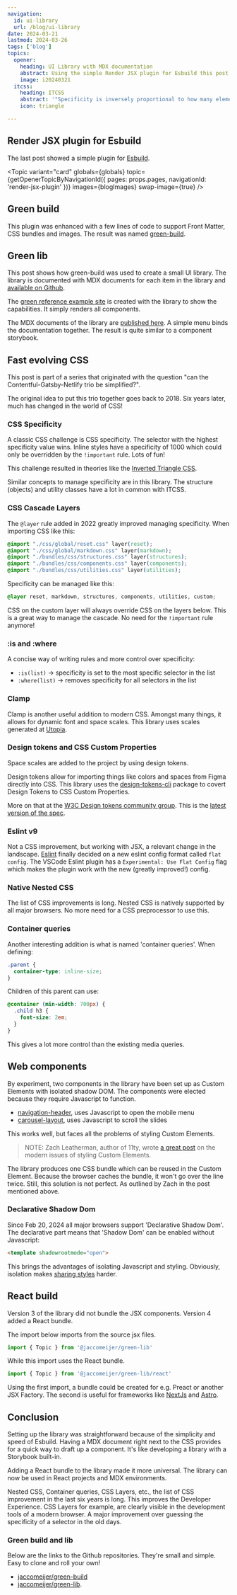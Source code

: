 ```yaml
---
navigation:
  id: ui-library
  url: /blog/ui-library
date: 2024-03-21
lastmod: 2024-03-26
tags: ['blog']
topics:
  opener:
    heading: UI Library with MDX documentation
    abstract: Using the simple Render JSX plugin for Esbuild this post shows how to setup a simple UI library.
    image: i20240321
  itcss:
    heading: ITCSS
    abstract: '"Specificity is inversely proportional to how many elements they affect."'
    icon: triangle

---
```


## Render JSX plugin for Esbuild

The last post showed a simple plugin for [Esbuild](https://esbuild.github.io).

<Topic
  variant="card"
  globals={globals}
  topic={getOpenerTopicByNavigationId({ pages: props.pages, navigationId: 'render-jsx-plugin' })}
  images={blogImages}
  swap-image={true}
/>

## Green build

This plugin was enhanced with a few lines of code to support Front Matter, CSS
bundles and images. The result was named
[green-build](https://github.com/jaccomeijer/green-build). 

## Green lib

This post shows how green-build was used to create a small UI library. The
library is documented with MDX documents for each item in the library and
[available on Github](https://github.com/jaccomeijer/green-lib).

The [green reference example site](https://www.jaccomeijer.nl/green-reference/)
is created with the library to show the capabilities. It simply renders all
components.

The MDX documents of the library are [published
here](https://www.jaccomeijer.nl/green-lib/). A simple menu binds the
documentation together. The result is quite similar to a component storybook.

## Fast evolving CSS

This post is part of a series that originated with the question "can the
Contentful-Gatsby-Netlify trio be simplified?".

The original idea to put this trio together goes back to 2018. Six years later,
much has changed in the world of CSS!

### CSS Specificity

A classic CSS challenge is CSS specificity. The selector with the highest
specificity value wins. Inline styles have a specificity of 1000 which could
only be overridden by the `!important` rule. Lots of fun!

This challenge resulted in theories like the [Inverted Triangle
CSS](https://www.xfive.co/blog/itcss-scalable-maintainable-css-architecture/).

<Topic
  variant="quote"
  globals={globals}
  topic={frontmatter.topics.itcss}
/>

Similar concepts to manage specificity are in this library. The structure
(objects) and utility classes have a lot in common with ITCSS.

### CSS Cascade Layers

The `@layer` rule added in 2022 greatly improved managing specificity. When
importing CSS like this:

```css
@import "./css/global/reset.css" layer(reset);
@import "./css/global/markdown.css" layer(markdown);
@import "./bundles/css/structures.css" layer(structures);
@import "./bundles/css/components.css" layer(components);
@import "./bundles/css/utilities.css" layer(utilities);
```

Specificity can be managed like this:

```css
@layer reset, markdown, structures, components, utilities, custom;
```

CSS on the custom layer will always override CSS on the layers below. This is a
great way to manage the cascade. No need for the `!important` rule anymore!

### :is and :where

A concise way of writing rules and more control over specificity:

- `:is(list)` → specificity is set to the most specific selector in the list
- `:where(list)` → removes specificity for all selectors in the list

### Clamp

Clamp is another useful addition to modern CSS. Amongst many things, it allows
for dynamic font and space scales. This library uses scales generated at
[Utopia](https://utopia.fyi).

### Design tokens and CSS Custom Properties

Space scales are added to the project by using design tokens.

Design tokens allow for importing things like colors and spaces from Figma
directly into CSS. This library uses the
[design-tokens-cli](https://github.com/Heydon/design-tokens-cli) package to
covert Design Tokens to CSS Custom Properties.

More on that at
the  [W3C Design tokens community
group](https://www.w3.org/community/design-tokens/). This is the [latest version
of the spec](https://tr.designtokens.org/format/).

### Eslint v9

Not a CSS improvement, but working with JSX, a relevant change in the landscape.
[Eslint](https://eslint.org) finally decided on a new eslint config format
called `flat config`. The VSCode Eslint plugin has a `Experimental: Use Flat
Config` flag which makes the plugin work with the new (greatly improved!)
config.

### Native Nested CSS

The list of CSS improvements is long. Nested CSS is natively supported by all
major browsers. No more need for a CSS preprocessor to use this.

### Container queries

Another interesting addition is what is named 'container queries'. When
defining:

```css
.parent {
  container-type: inline-size;
}
```

Children of this parent can use:

```css
@container (min-width: 700px) {
  .child h3 {
    font-size: 2em;
  }
}
```

This gives a lot more control than the existing media queries.

## Web components

By experiment, two components in the library have been set up as Custom Elements
with isolated shadow DOM. The components were elected because they require
Javascript to function. 

- [navigation-header](https://www.jaccomeijer.nl/green-lib/green-lib/components/navigation-header/navigation-header/),
  uses Javascript to open the mobile menu
- [carousel-layout](https://www.jaccomeijer.nl/green-lib/green-lib/components/carousel-layout/carousel-layout/),
  uses Javascript to scroll the slides

This works well, but
faces all the problems of styling Custom Elements.

> NOTE: Zach Leatherman, author of 11ty, wrote [a great
  post](https://www.zachleat.com/web/styling-web-components/) on the modern
  issues of styling Custom Elements.

The library produces one CSS bundle which can be reused in the Custom Element.
Because the browser caches the bundle, it won't go over the line twice. Still,
this solution is not perfect. As outlined by Zach in the post mentioned above.

### Declarative Shadow Dom

Since Feb 20, 2024 all major browsers support 'Declarative Shadow Dom'. The
declarative part means that 'Shadow Dom' can be enabled without Javascript:

```html
<template shadowrootmode="open">
```

This brings the advantages of isolating Javascript and styling. Obviously,
isolation makes [sharing styles](https://www.w3.org/TR/css-shadow-parts-1/)
harder.

## React build

Version 3 of the library did not bundle the JSX components. Version 4 added a
React bundle.

The import below imports from the source jsx files.

```js
import { Topic } from '@jaccomeijer/green-lib'
```

While this import uses the React bundle.

```js
import { Topic } from '@jaccomeijer/green-lib/react'
```

Using the first import, a bundle could be created for e.g. Preact or another JSX
Factory. The second is useful for frameworks like [NextJs](https://nextjs.org)
and [Astro](https://astro.build).

## Conclusion

Setting up the library was straightforward because of the simplicity and speed
of Esbuild. Having a MDX document right next to the CSS provides for a quick way
to draft up a component. It's like developing a library with a Storybook
built-in.

Adding a React bundle to the library made it more universal. The library can now
be used in React projects and MDX environments.

Nested CSS, Container queries, CSS Layers, etc., the list of CSS improvement in
the last six years is long. This improves the Developer Experience. CSS Layers
for example, are clearly visible in the development tools of a modern browser. A
major improvement over guessing the specificity of a selector in the old days.

### Green build and lib

Below are the links to the Github repositories. They're small and simple. Easy
to clone and roll your own!

- [jaccomeijer/green-build](https://github.com/jaccomeijer/green-build)
- [jaccomeijer/green-lib](https://github.com/jaccomeijer/green-lib).
